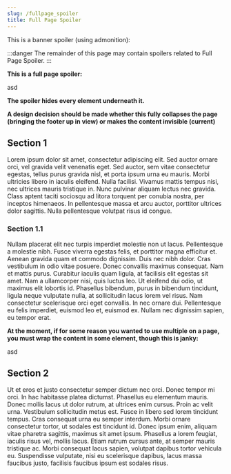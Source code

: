 ```yaml
---
slug: /fullpage_spoiler
title: Full Page Spoiler
---
```



This is a banner spoiler (using admonition):

:::danger
The remainder of this page may contain spoilers related to Full Page Spoiler.
:::

**This is a full page spoiler:**

<SpoilerFullPage spoilerFor="Full Page Spoiler">asd</SpoilerFullPage>

<!--
<input type="checkbox" id="spoiler-toggle"></input>

<label for="spoiler-toggle" id="spoiler-btn"></label>
-->

**The spoiler hides every element underneath it.**

**A design decision should be made whether this fully collapses the page
(bringing the footer up in view) or makes the content invisible (current)**

## Section 1

Lorem ipsum dolor sit amet, consectetur adipiscing elit. Sed auctor ornare orci, vel gravida velit venenatis eget. Sed auctor, sem vitae consectetur egestas, tellus purus gravida nisl, et porta ipsum urna eu mauris. Morbi ultricies libero in iaculis eleifend. Nulla facilisi. Vivamus mattis tempus nisi, nec ultrices mauris tristique in. Nunc pulvinar aliquam lectus nec gravida. Class aptent taciti sociosqu ad litora torquent per conubia nostra, per inceptos himenaeos. In pellentesque massa et arcu auctor, porttitor ultrices dolor sagittis. Nulla pellentesque volutpat risus id congue.

### Section 1.1

Nullam placerat elit nec turpis imperdiet molestie non ut lacus. Pellentesque a molestie nibh. Fusce viverra egestas felis, et porttitor magna efficitur et. Aenean gravida quam et commodo dignissim. Duis nec nibh dolor. Cras vestibulum in odio vitae posuere. Donec convallis maximus consequat. Nam et mattis purus. Curabitur iaculis quam ligula, at facilisis elit egestas sit amet. Nam a ullamcorper nisi, quis luctus leo. Ut eleifend dui odio, ut maximus elit lobortis id. Phasellus bibendum, purus in bibendum tincidunt, ligula neque vulputate nulla, at sollicitudin lacus lorem vel risus. Nam consectetur scelerisque orci eget convallis. In nec ornare dui. Pellentesque eu felis imperdiet, euismod leo et, euismod ex. Nullam nec dignissim sapien, eu tempor erat.

**At the moment, if for some reason you wanted to use multiple on a page, you must wrap the content in some element, though this is janky:**

<div>

<SpoilerFullPage spoilerFor="Full Page Spoiler">asd</SpoilerFullPage>

## Section 2

Ut et eros et justo consectetur semper dictum nec orci. Donec tempor mi orci. In hac habitasse platea dictumst. Phasellus eu elementum mauris. Donec mollis lacus ut dolor rutrum, at ultrices enim cursus. Proin ac velit urna. Vestibulum sollicitudin metus est. Fusce in libero sed lorem tincidunt tempus. Cras consequat urna eu semper interdum. Morbi ornare consectetur tortor, ut sodales est tincidunt id. Donec ipsum enim, aliquam vitae pharetra sagittis, maximus sit amet ipsum. Phasellus a lorem feugiat, iaculis risus vel, mollis lacus. Etiam rutrum cursus ante, at semper mauris tristique ac. Morbi consequat lacus sapien, volutpat dapibus tortor vehicula eu. Suspendisse vulputate, nisi eu scelerisque dapibus, lacus massa faucibus justo, facilisis faucibus ipsum est sodales risus.

</div>
